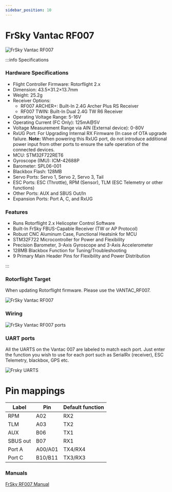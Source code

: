 ```yaml
---
sidebar_position: 10
---
```


# FrSky Vantac RF007

![FrSky Vantac RF007](./img/007-overview.png)

:::info Specifications
### Hardware Specifications
- Flight Controller Firmware: Rotorflight 2.x
- Dimension: 43.5×31.2×13.7mm
- Weight: 25.2g
- Receiver Options:
  - RF007 ARCHER+: Built-In 2.4G Archer Plus RS Receiver
  - RF007 TWIN: Built-In Dual 2.4G TW R6 Receiver
- Operating Voltage Range: 5-16V
- Operating Current (FC Only): 125mA@5V
- Voltage Measurement Range via AIN (External device): 0-80V
- RxUG Port: For Upgrading Internal RX Firmware (In case of OTA upgrade failure. **Note:** When powering this RxUG port, do not introduce additional power input from other ports to ensure the safe operation of the connected devices.
- MCU: STM32F722RET6
- Gyroscope (IMU): ICM-42688P
- Barometer: SPL06-001
- Blackbox Flash: 128MB
- Servo Ports: Servo 1, Servo 2, Servo 3, Tail
- ESC Ports: ESC (Throttle), RPM (Sensor), TLM (ESC Telemetry or other functions)
- Other Ports: AUX and SBUS Out/In
- Expansion Ports: Port A, C, and RxUG

### Features
- Runs Rotorflight 2.x Helicopter Control Software
- Built-In FrSky FBUS-Capable Receiver (TW or AP Protocol)
- Robust CNC Aluminum Case, Functional Heatsink for MCU
- STM32F722 Microcontroller for Power and Flexibility
- Precision Barometer, 3-Axis Gyroscope and 3-Axis Accelerometer
- 128MB Blackbox Function for Tuning/Troubleshooting
- 9 Primary Main Header Pins for Flexibility and Power Distribution

:::

### Rotorflight Target
When updating Rotorflight firmware. Please use the VANTAC_RF007.

![FrSky Vantac RF007](./img/007-target.png)

### Wiring

![FrSky Vantac RF007 ports](./img/007-ports.png)

### UART ports

All the UARTS on the Vantac 007 are labeled to match each port. Just enter the function you wish to use for each port such as SerialRx (receiver), ESC Telemetry, blackbox, GPS etc.

![Frsky UARTS](./img/007-uarts.png)

# Pin mappings

 Label | Pin | Default function
 -- | -- | --
RPM | A02 | RX2
TLM | A03  | TX2
AUX | B06  | TX1
SBUS out | B07 | RX1
Port A | A00/A01 | TX4/RX4
Port C | B10/B11 | TX3/RX3

### Manuals

[FrSky RF007 Manual](https://www.frsky-rc.com/wp-content/uploads/Downloads/Amanual/VANTAC%20RF007%20Manual.pdf)